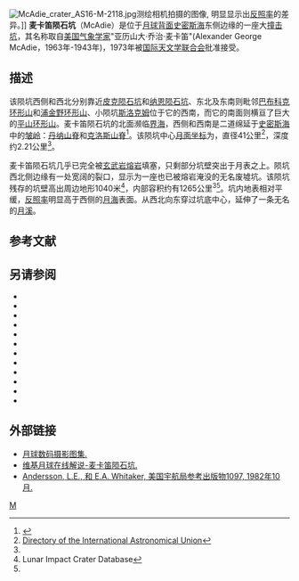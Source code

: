 {{lunar crater data|
 image=McAdie crater 1018 med.jpg|240px|
 caption=月球轨道器1号拍摄的图像|
 latitude=2.11|
 N_or_S=N|
 longitude=92.22|
 E_or_W=E|
 diameter=41公里|
 depth=2.21公里|
 colong=268|
 eponym=亚历山大·乔治·麦卡笛}}
[[Image:McAdie_crater_AS16-M-2118.jpg|thumb]]测绘相机拍摄的图像, 明显显示出[[反照率|反照率]]的差异。]]
'''麦卡笛陨石坑'''（McAdie）是位于[[月球背面|月球背面]][[史密斯海|史密斯海]]东侧边缘的一座大[[撞击坑|撞击坑]]，其名称取自[[美国|美国]][[气象学|气象学家]]"亚历山大·乔治·麦卡笛"(Alexander George McAdie，1963年-1943年)，1973年被[[国际天文学联合会|国际天文学联合会]]批准接受。

==描述==  
该陨坑西侧和西北分别靠近[[皮克陨石坑|皮克陨石坑]]和[[纳恩陨石坑|纳恩陨石坑]]、东北及东南则毗邻[[巴布科克环形山|巴布科克环形山]]和[[浦金野环形山|浦金野环形山]]、小陨坑[[斯洛克姆陨坑|斯洛克姆]]位于它的西南，而它的南面则横亘了巨大的[[平山环形山|平山环形山]]。麦卡笛陨石坑的北面濒临[[界海|界海]]，西侧和西南是二道绵延于[[史密斯海|史密斯海]]中的[[皱岭|皱岭]]：[[丹纳山脊|丹纳山脊]]和[[克洛斯山脊|克洛斯山脊]]<ref>{{Cite web |url=http://planetarynames.wr.usgs.gov/images/Lunar/lac_64_lo.pdf |title=Crater McAdie on the map LAC-64. |accessdate=2017-02-01 |archive-date=2013-02-20 |archive-url=https://web.archive.org/web/20130220184538/http://planetarynames.wr.usgs.gov/images/Lunar/lac_64_lo.pdf |dead-url=no }}</ref>。该陨坑中心[[月面坐标|月面坐标]]为{{Coord|2.11|N|92.22|E|globe:Moon|nogoogle=1|noosm=1}}，直径41公里<ref name="IAU">[http://planetarynames.wr.usgs.gov/Feature/3776 Directory of the International Astronomical Union]</ref>，深度约2.21公里<ref name="LICD"/>。

麦卡笛陨石坑几乎已完全被[[玄武岩|玄武岩]][[熔岩|熔岩]]填塞，只剩部分坑壁突出于月表之上。陨坑西北侧边缘有一处宽阔的裂口，显示为一座也已被熔岩淹没的无名废墟坑。该陨坑残存的坑壁高出周边地形1040米<ref name=LICD>Lunar Impact Crater Database</ref>，内部容积约有1265公里<sup>3</sup><ref name="LICD"/>。坑内地表相对平缓，[[反照率|反照率]]明显高于西侧的[[月海|月海]]表面。从西北向东穿过坑底中心，延伸了一条无名的[[月溪|月溪]]。

==参考文献==
{{Reflist}}

==另请参阅==
{{refbegin}}
* {{cite book
  | last1 = Andersson
  | first1 = L. E.
  | last2 = Whitaker
  | first2 = E. A.
  | authorlink2 = Ewen Whitaker
  | date = 1982
  | title = [[NASA|NASA]] Catalogue of Lunar Nomenclature
  | publisher = NASA RP-1097
  | ref = harv
  }}
* {{cite web
  | last = Blue
  | first = Jennifer
  | date = July 25, 2007
  | title = Gazetteer of Planetary Nomenclature
  | publisher = [[United_States_Geological_Survey|USGS]]
  | url = http://planetarynames.wr.usgs.gov/
  | accessdate = 2007-08-05
  | ref = harv
  | archive-date = 2019-12-05
  | archive-url = https://web.archive.org/web/20191205162958/https://planetarynames.wr.usgs.gov/
  | dead-url = no
  }}
* {{cite book
  | last1 = Bussey
  | first1 = B.
  | authorlink1 = Ben Bussey
  | last2 = Spudis
  | first2 = P.
  | authorlink2 = Paul Spudis
  | date = 2004
  | title = The Clementine Atlas of the Moon
  | publisher = Cambridge University Press
  | location = New York
  | isbn = 978-0-521-81528-4
  | ref = harv
  }}
* {{cite book
  | last1 = Cocks
  | first1 = Elijah E.
  | last2 = Cocks
  | first2 = Josiah C.
  | date = 1995
  | title = Who's Who on the Moon: A Biographical Dictionary of Lunar Nomenclature
  | url = https://archive.org/details/isbn_9780936389271
  | publisher = Tudor Publishers
  | isbn = 978-0-936389-27-1
  | ref = harv
  }}
* {{cite web
  | last = McDowell
  | first = Jonathan
  | date = July 15, 2007
  | url = http://host.planet4589.org/astro/lunar/
  | title = Lunar Nomenclature
  | publisher = Jonathan's Space Report
  | accessdate = 2007-10-24
  | ref = harv
  | archive-date = 2019-06-21
  | archive-url = https://web.archive.org/web/20190621012337/http://host.planet4589.org/astro/lunar/
  | dead-url = no
  }}
* {{cite journal| last1 = Menzel| first1 = D. H.| last2 = Minnaert| first2 = M.| last3 = Levin| first3 = B.| last4 = Dollfus| first4 = A.| last5 = Bell| first5 = B.| title = Report on Lunar Nomenclature by the Working Group of Commission 17 of the IAU| doi = 10.1007/BF00171763| journal = Space Science Reviews| volume = 12| issue = 2| pages = 136–186| date = 1971| bibcode = 1971SSRv...12..136M| ref = harv}}
* {{cite book
  | first = Patrick
  | last = Moore
  | authorlink = Patrick Moore
  | date = 2001
  | title = On the Moon
  | url = https://archive.org/details/patrickmooreonmo00patr
  | publisher = Sterling Publishing Co.
  | isbn = 978-0-304-35469-6
  | ref = harv
  }}
* {{cite book
  | first = Fred W.
  | last = Price
  | date = 1988
  | title = The Moon Observer's Handbook
  | publisher = Cambridge University Press
  | isbn = 978-0-521-33500-3
  | ref = harv
  }}
* {{cite book
  | last = Rükl
  | first = Antonín
  | authorlink = Antonín Rükl
  | date = 1990
  | title = Atlas of the Moon
  | publisher = Kalmbach Books
  | isbn = 978-0-913135-17-4
  | ref = harv
  }}
* {{cite book
  | last = Webb
  | first = Rev. T. W.
  | authorlink = Thomas William Webb
  | date = 1962
  | title = Celestial Objects for Common Telescopes
  | url = https://archive.org/details/celestialobjects00webb
  | edition = 6th revised
  | publisher = Dover
  | isbn = 978-0-486-20917-3
  | ref = harv
  }}
* {{cite book
  | first = Ewen A.
  | last = Whitaker
  | authorlink = Ewen Whitaker
  | date = 1999
  | title = Mapping and Naming the Moon
  | publisher = Cambridge University Press
  | isbn = 978-0-521-62248-6
  | ref = harv
  }}
* {{cite book
  | first = Peter T.
  | last = Wlasuk
  | date = 2000
  | title = Observing the Moon
  | publisher = Springer
  | isbn = 978-1-85233-193-1
  | ref = harv
 }}
{{refend}}

==外部链接==
* [http://www.lpi.usra.edu/resources/lunar_orbiter/bin/srch_nam.shtml?McAdie%7C0 月球数码摄影图集.]
* [http://the-moon.wikispaces.com/McAdie 维基月球在线解说-麦卡笛陨石坑.]
*[http://planet4589.org/astro/lunar/RP-1097.pdf Andersson, L.E., 和 E.A. Whitaker, 美国宇航局参考出版物1097, 1982年10月.]{{Wayback|url=http://planet4589.org/astro/lunar/RP-1097.pdf |date=20141006125838 }}

[[Category:月球环形山|M]]
{{月球環形山 (L-N)}}